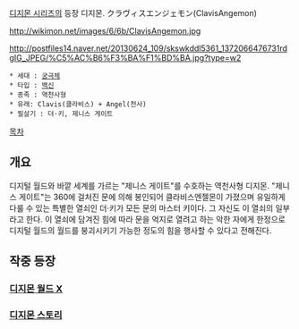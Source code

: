 [[디지몬 시리즈]]의 등장 디지몬.
クラヴィスエンジェモン(ClavisAngemon)

http://wikimon.net/images/6/6b/ClavisAngemon.jpg

http://postfiles14.naver.net/20130624_109/skswkddl5361_1372066476731rdgIG_JPEG/%C5%AC%B6%F3%BA%F1%BD%BA.jpg?type=w2

 * 세대 : [[궁극체]]
 * 타입 : [[백신]]
 * 종족 : 역천사형
 * 유래: Clavis(클라비스) + Angel(천사) 
 * 필살기 : 더·키, 제니스 게이트

[[목차]]
== 개요 ==
디지털 월드와 바깥 세계를 가르는 "제니스 게이트"를 수호하는 역천사형 디지몬.
"제니스 게이트"는 360에 걸처진 문에 의해 봉인되어 클라비스엔젤몬이 가졌으며 유일하게 다룰 수 있는 특별한 열쇠인 더·키가 모든 문의 마스터 키이다.
그 자신도 이 열쇠의 일부라고 한다.
이 열쇠에 담겨진 힘에 따라 문을 억지로 열려고 하는 악한 자에게 한정으로 디지털 월드의 월드를 붕괴시키기 가능한 정도의 힘을 행사할 수 있다고 전해진다.

== 작중 등장 ==
=== [[디지몬 월드 X]] ===

=== [[디지몬 스토리]] ===

